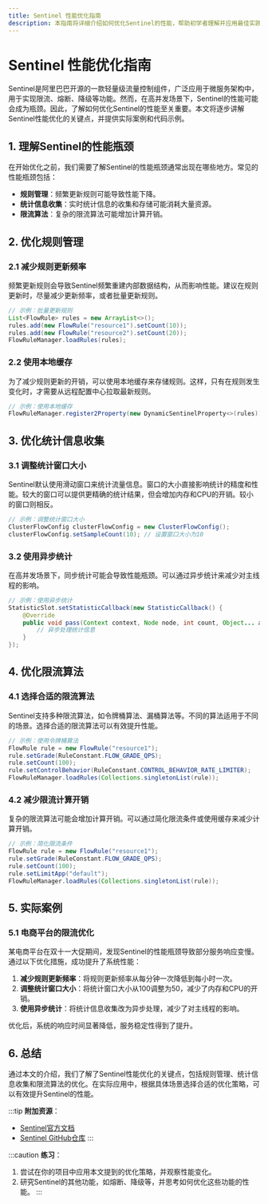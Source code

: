 ```yaml
---
title: Sentinel 性能优化指南
description: 本指南将详细介绍如何优化Sentinel的性能，帮助初学者理解并应用最佳实践，提升系统的稳定性和效率。
---
```


# Sentinel 性能优化指南

Sentinel是阿里巴巴开源的一款轻量级流量控制组件，广泛应用于微服务架构中，用于实现限流、熔断、降级等功能。然而，在高并发场景下，Sentinel的性能可能会成为瓶颈。因此，了解如何优化Sentinel的性能至关重要。本文将逐步讲解Sentinel性能优化的关键点，并提供实际案例和代码示例。

## 1. 理解Sentinel的性能瓶颈

在开始优化之前，我们需要了解Sentinel的性能瓶颈通常出现在哪些地方。常见的性能瓶颈包括：

- **规则管理**：频繁更新规则可能导致性能下降。
- **统计信息收集**：实时统计信息的收集和存储可能消耗大量资源。
- **限流算法**：复杂的限流算法可能增加计算开销。

## 2. 优化规则管理

### 2.1 减少规则更新频率

频繁更新规则会导致Sentinel频繁重建内部数据结构，从而影响性能。建议在规则更新时，尽量减少更新频率，或者批量更新规则。

```java
// 示例：批量更新规则
List<FlowRule> rules = new ArrayList<>();
rules.add(new FlowRule("resource1").setCount(10));
rules.add(new FlowRule("resource2").setCount(20));
FlowRuleManager.loadRules(rules);
```

### 2.2 使用本地缓存

为了减少规则更新的开销，可以使用本地缓存来存储规则。这样，只有在规则发生变化时，才需要从远程配置中心拉取最新规则。

```java
// 示例：使用本地缓存
FlowRuleManager.register2Property(new DynamicSentinelProperty<>(rules));
```

## 3. 优化统计信息收集

### 3.1 调整统计窗口大小

Sentinel默认使用滑动窗口来统计流量信息。窗口的大小直接影响统计的精度和性能。较大的窗口可以提供更精确的统计结果，但会增加内存和CPU的开销。较小的窗口则相反。

```java
// 示例：调整统计窗口大小
ClusterFlowConfig clusterFlowConfig = new ClusterFlowConfig();
clusterFlowConfig.setSampleCount(10); // 设置窗口大小为10
```

### 3.2 使用异步统计

在高并发场景下，同步统计可能会导致性能瓶颈。可以通过异步统计来减少对主线程的影响。

```java
// 示例：使用异步统计
StatisticSlot.setStatisticCallback(new StatisticCallback() {
    @Override
    public void pass(Context context, Node node, int count, Object... args) {
        // 异步处理统计信息
    }
});
```

## 4. 优化限流算法

### 4.1 选择合适的限流算法

Sentinel支持多种限流算法，如令牌桶算法、漏桶算法等。不同的算法适用于不同的场景。选择合适的限流算法可以有效提升性能。

```java
// 示例：使用令牌桶算法
FlowRule rule = new FlowRule("resource1");
rule.setGrade(RuleConstant.FLOW_GRADE_QPS);
rule.setCount(100);
rule.setControlBehavior(RuleConstant.CONTROL_BEHAVIOR_RATE_LIMITER);
FlowRuleManager.loadRules(Collections.singletonList(rule));
```

### 4.2 减少限流计算开销

复杂的限流算法可能会增加计算开销。可以通过简化限流条件或使用缓存来减少计算开销。

```java
// 示例：简化限流条件
FlowRule rule = new FlowRule("resource1");
rule.setGrade(RuleConstant.FLOW_GRADE_QPS);
rule.setCount(100);
rule.setLimitApp("default");
FlowRuleManager.loadRules(Collections.singletonList(rule));
```

## 5. 实际案例

### 5.1 电商平台的限流优化

某电商平台在双十一大促期间，发现Sentinel的性能瓶颈导致部分服务响应变慢。通过以下优化措施，成功提升了系统性能：

1. **减少规则更新频率**：将规则更新频率从每分钟一次降低到每小时一次。
2. **调整统计窗口大小**：将统计窗口大小从100调整为50，减少了内存和CPU的开销。
3. **使用异步统计**：将统计信息收集改为异步处理，减少了对主线程的影响。

优化后，系统的响应时间显著降低，服务稳定性得到了提升。

## 6. 总结

通过本文的介绍，我们了解了Sentinel性能优化的关键点，包括规则管理、统计信息收集和限流算法的优化。在实际应用中，根据具体场景选择合适的优化策略，可以有效提升Sentinel的性能。

:::tip
**附加资源**：
- [Sentinel官方文档](https://sentinelguard.io/zh-cn/docs/introduction.html)
- [Sentinel GitHub仓库](https://github.com/alibaba/Sentinel)
:::

:::caution
**练习**：
1. 尝试在你的项目中应用本文提到的优化策略，并观察性能变化。
2. 研究Sentinel的其他功能，如熔断、降级等，并思考如何优化这些功能的性能。
:::